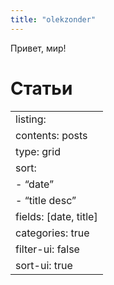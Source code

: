```yaml
---
title: "olekzonder"
---
```


Привет, мир!

# Статьи

---
listing:
    contents: posts
    type: grid
    sort: 
    - "date"
    - "title desc"
    fields: [date, title]
    categories: true
    filter-ui: false
    sort-ui: true
---

